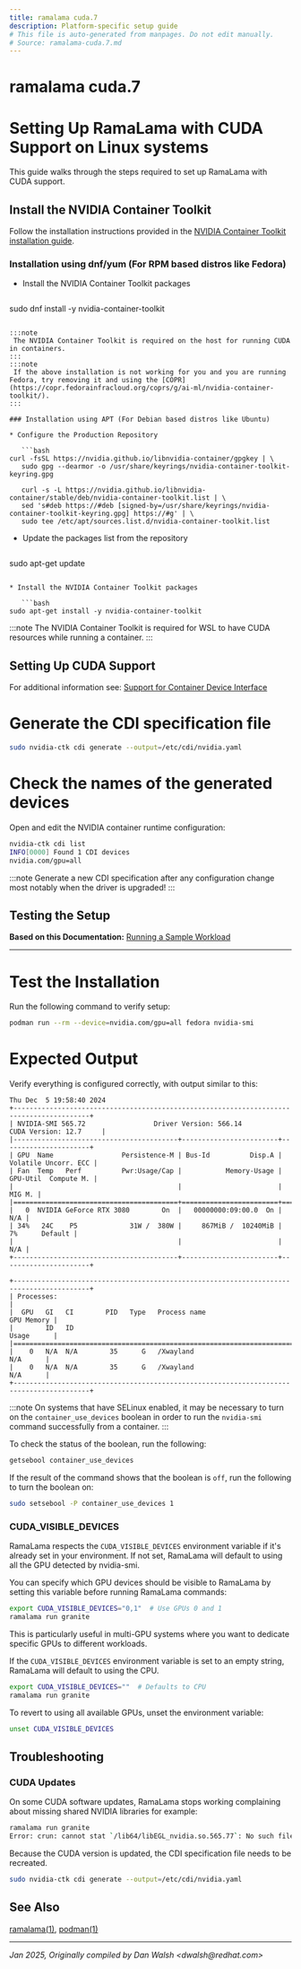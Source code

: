 ```yaml
---
title: ramalama cuda.7
description: Platform-specific setup guide
# This file is auto-generated from manpages. Do not edit manually.
# Source: ramalama-cuda.7.md
---
```


# ramalama cuda.7

# Setting Up RamaLama with CUDA Support on Linux systems

This guide walks through the steps required to set up RamaLama with CUDA support.

## Install the NVIDIA Container Toolkit

Follow the installation instructions provided in the [NVIDIA Container Toolkit installation guide](https://docs.nvidia.com/datacenter/cloud-native/container-toolkit/latest/install-guide.html).

### Installation using dnf/yum (For RPM based distros like Fedora)

* Install the NVIDIA Container Toolkit packages

   ```bash
sudo dnf install -y nvidia-container-toolkit
```

:::note
 The NVIDIA Container Toolkit is required on the host for running CUDA in containers.
:::
:::note
 If the above installation is not working for you and you are running Fedora, try removing it and using the [COPR](https://copr.fedorainfracloud.org/coprs/g/ai-ml/nvidia-container-toolkit/).
:::

### Installation using APT (For Debian based distros like Ubuntu)

* Configure the Production Repository

   ```bash
curl -fsSL https://nvidia.github.io/libnvidia-container/gpgkey | \
   sudo gpg --dearmor -o /usr/share/keyrings/nvidia-container-toolkit-keyring.gpg

   curl -s -L https://nvidia.github.io/libnvidia-container/stable/deb/nvidia-container-toolkit.list | \
   sed 's#deb https://#deb [signed-by=/usr/share/keyrings/nvidia-container-toolkit-keyring.gpg] https://#g' | \
   sudo tee /etc/apt/sources.list.d/nvidia-container-toolkit.list
```

* Update the packages list from the repository

   ```bash
sudo apt-get update
```

* Install the NVIDIA Container Toolkit packages

   ```bash
sudo apt-get install -y nvidia-container-toolkit
```

:::note
 The NVIDIA Container Toolkit is required for WSL to have CUDA resources while running a container.
:::

## Setting Up CUDA Support

   For additional information see:  [Support for Container Device Interface](https://docs.nvidia.com/datacenter/cloud-native/container-toolkit/latest/cdi-support.html)

# Generate the CDI specification file

   ```bash
sudo nvidia-ctk cdi generate --output=/etc/cdi/nvidia.yaml
```

# Check the names of the generated devices

   Open and edit the NVIDIA container runtime configuration:

   ```bash
nvidia-ctk cdi list
   INFO[0000] Found 1 CDI devices
   nvidia.com/gpu=all
```

 :::note
 Generate a new CDI specification after any configuration change most notably when the driver is upgraded!
:::

## Testing the Setup

**Based on this Documentation:**  [Running a Sample Workload](https://docs.nvidia.com/datacenter/cloud-native/container-toolkit/latest/sample-workload.html)

---

# **Test the Installation**

   Run the following command to verify setup:

   ```bash
podman run --rm --device=nvidia.com/gpu=all fedora nvidia-smi
```

# **Expected Output**

   Verify everything is configured correctly, with output similar to this:

   ```text
Thu Dec  5 19:58:40 2024
   +-----------------------------------------------------------------------------------------+
   | NVIDIA-SMI 565.72                 Driver Version: 566.14         CUDA Version: 12.7     |
   |-----------------------------------------+------------------------+----------------------+
   | GPU  Name                 Persistence-M | Bus-Id          Disp.A | Volatile Uncorr. ECC |
   | Fan  Temp   Perf          Pwr:Usage/Cap |           Memory-Usage | GPU-Util  Compute M. |
   |                                         |                        |               MIG M. |
   |=========================================+========================+======================|
   |   0  NVIDIA GeForce RTX 3080        On  |   00000000:09:00.0  On |                  N/A |
   | 34%   24C    P5             31W /  380W |     867MiB /  10240MiB |      7%      Default |
   |                                         |                        |                  N/A |
   +-----------------------------------------+------------------------+----------------------+

   +-----------------------------------------------------------------------------------------+
   | Processes:                                                                              |
   |  GPU   GI   CI        PID   Type   Process name                              GPU Memory |
   |        ID   ID                                                               Usage      |
   |=========================================================================================|
   |    0   N/A  N/A        35      G   /Xwayland                                   N/A      |
   |    0   N/A  N/A        35      G   /Xwayland                                   N/A      |
   +-----------------------------------------------------------------------------------------+
```

 :::note
 On systems that have SELinux enabled, it may be necessary to turn on the `container_use_devices` boolean in order to run the `nvidia-smi` command successfully from a container.
:::

   To check the status of the boolean, run the following:

   ```bash
getsebool container_use_devices
```

   If the result of the command shows that the boolean is `off`, run the following to turn the boolean on:

   ```bash
sudo setsebool -P container_use_devices 1
```

### CUDA_VISIBLE_DEVICES

RamaLama respects the `CUDA_VISIBLE_DEVICES` environment variable if it's already set in your environment. If not set, RamaLama will default to using all the GPU detected by nvidia-smi.

You can specify which GPU devices should be visible to RamaLama by setting this variable before running RamaLama commands:

```bash
export CUDA_VISIBLE_DEVICES="0,1"  # Use GPUs 0 and 1
ramalama run granite
```

This is particularly useful in multi-GPU systems where you want to dedicate specific GPUs to different workloads.

If the `CUDA_VISIBLE_DEVICES` environment variable is set to an empty string, RamaLama will default to using the CPU.

```bash
export CUDA_VISIBLE_DEVICES=""  # Defaults to CPU
ramalama run granite
```

To revert to using all available GPUs, unset the environment variable:

```bash
unset CUDA_VISIBLE_DEVICES
```

## Troubleshooting

### CUDA Updates

On some CUDA software updates, RamaLama stops working complaining about missing shared NVIDIA libraries for example:

```bash
ramalama run granite
Error: crun: cannot stat `/lib64/libEGL_nvidia.so.565.77`: No such file or directory: OCI runtime attempted to invoke a command that was not found
```

Because the CUDA version is updated, the CDI specification file needs to be recreated.

   ```bash
sudo nvidia-ctk cdi generate --output=/etc/cdi/nvidia.yaml
```

## See Also

[ramalama(1)](../commands/ramalama/ramalama), [podman(1)](https://github.com/containers/podman/blob/main/docs/source/markdown/podman.1.md)

---

*Jan 2025, Originally compiled by Dan Walsh &lt;dwalsh&#64;redhat.com&gt;*